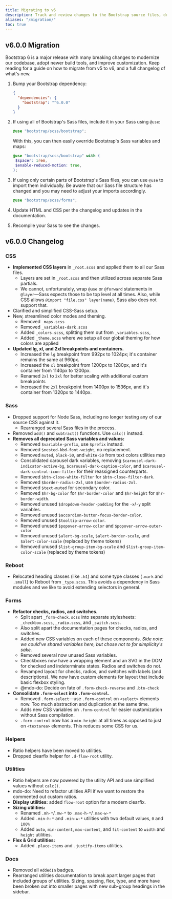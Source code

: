 ```yaml
---
title: Migrating to v6
description: Track and review changes to the Bootstrap source files, documentation, and components to help you migrate from v4 to v5.
aliases: "/migration/"
toc: true
---
```


## v6.0.0 Migration

Bootstrap 6 is a major release with many breaking changes to modernize our codebase, adopt newer build tools, and improve customization. Keep reading for a guide on how to migrate from v5 to v6, and a full changelog of what's new.

1. Bump your Bootstrap dependency:

   ```json
   {
     "dependencies": {
       "bootstrap": "^6.0.0"
     }
   }
   ```

2. If using all of Bootstrap's Sass files, include it in your Sass using `@use`:

   ```scss
   @use "bootstrap/scss/bootstrap";
   ```

   With this, you can then easily override Bootstrap's Sass variables and maps:

   ```scss
   @use "bootstrap/scss/bootstrap" with (
    $spacer: 1rem,
    $enable-reduced-motion: true,
   );
   ```

3. If using only certain parts of Bootstrap's Sass files, you can use `@use` to import them individually. Be aware that our Sass file structure has changed and you may need to adjust your imports accordingly.

   ```scss
   @use "bootstrap/scss/forms";
   ```

4. Update HTML and CSS per the changelog and updates in the documentation.

5. Recompile your Sass to see the changes.

## v6.0.0 Changelog

### CSS

- **Implemented CSS layers** in `_root.scss` and applied them to all our Sass files.
  - Layers are set in `_root.scss` and then utilized across separate Sass partials.
  - We cannot, unfortunately, wrap `@use` or `@forward` statements in `@layer`—Sass expects those to be top level at all times. Also, while CSS allows `@import "file.css" layer(name)`, Sass also does not support that.
- Clarified and simplified CSS-Sass setup.
- New, streamlined color modes and theming.
  - Removed `_maps.scss`
  - Removed `_variables-dark.scss`
  - Added `_colors.scss`, splitting them out from `_variables.scss`,
  - Added `_theme.scss` where we setup all our global theming for how colors are applied
- **Updated lg, xl, and 2xl breakpoints and containers.**
  - Increased the `lg` breakpoint from 992px to 1024px; it's container remains the same at 960px.
  - Increased the `xl` breakpoint from 1200px to 1280px, and it's container from 1140px to 1200px.
  - Renamed `2xl` to `2xl` for better scaling with additional custom breakpoints
  - Increased the `2xl` breakpoint from 1400px to 1536px, and it's container from 1320px to 1440px.

### Sass

- Dropped support for Node Sass, including no longer testing any of our source CSS against it.
  - Rearranged several Sass files in the process.
- Removed `add()` and `subtract()` functions. Use `calc()` instead.
- **Removes all deprecated Sass variables and values:**
  - Removed `$variable-prefix`, use `$prefix` instead.
  - Removed `$nested-kbd-font-weight`, no replacement.
  - Removed `muted`, `black-50`, and `white-50` from text colors utilities map
  - Consolidated carousel dark variables, removing `$carousel-dark-indicator-active-bg`, `$carousel-dark-caption-color`, and `$carousel-dark-control-icon-filter` for their reassigned counterparts.
  - Removed `$btn-close-white-filter` for `$btn-close-filter-dark`.
  - Removed `$border-radius-2xl`, use `$border-radius-2xl`.
  - Removed `$text-muted` for secondary color.
  - Removed `$hr-bg-color` for `$hr-border-color` and `$hr-height` for `$hr-border-width`.
  - Removed unused `$dropdown-header-padding` for the `-x`/`-y` split variables.
  - Removed unused `$accordion-button-focus-border-color`.
  - Removed unused `$tooltip-arrow-color`.
  - Removed unused `$popover-arrow-color` and `$popover-arrow-outer-color`
  - Removed unused `$alert-bg-scale`, `$alert-border-scale`, and `$alert-color-scale` (replaced by theme tokens)
  - Removed unused `$list-group-item-bg-scale` and `$list-group-item-color-scale` (replaced by theme tokens)

### Reboot

- Relocated heading classes (like `.h1`) and some type classes (`.mark` and `.small`) to Reboot from `_type.scss`. This avoids a dependency in Sass modules and we like to avoid extending selectors in general.

### Forms

- **Refactor checks, radios, and switches.**
  - Split apart `_form-check.scss` into separate stylesheets: `_checkbox.scss`, `_radio.scss`, and `_switch.scss`.
  - Also split apart the documentation pages for checks, radios, and switches.
  - Added new CSS variables on each of these components. _Side note: we could've shared variables here, but chose not to for simplicity's sake._
  - Removed several now unused Sass variables.
  - Checkboxes now have a wrapping element and an SVG in the DOM for checked and indeterminate states. Radios and switches do not.
  - Revamped layout for checks, radios, and switches with labels (and descriptions). We now have custom elements for layout that include basic flexbox styling.
  - @mdo-do: Decide on fate of `.form-check-reverse` and `.btn-check`
- **Consolidate `.form-select` into `.form-control`.**
  - Removed `.form-select`—use `.form-control` on `<select>` elements now. Too much abstraction and duplication at the same time.
  - Adds new CSS variables on `.form-control` for easier customization without Sass compilation.
  - `.form-control` now has a `min-height` at all times as opposed to just on `<textarea>` elements. This reduces some CSS for us.

### Helpers

- Ratio helpers have been moved to utilities.
- Dropped clearfix helper for `.d-flow-root` utility.

### Utilities

- Ratio helpers are now powered by the utility API and use simplified values without `calc()`.
- mdo-do: Need to refactor utilities API if we want to restore the commented out custom ratios.
- **Display utilities:** added `flow-root` option for a modern clearfix.
- **Sizing utilities:**
  - Renamed `.mh-*`/`.mw-*` to `.max-h-*`/`.max-w-*`
  - Added `.min-h-*` and `.min-w-*` utilities with two default values, `0` and `100%`
  - Added `auto`, `min-content`, `max-content`, and `fit-content` to `width` and `height` utilities.
- **Flex & Grid utilities:**
  - Added `.place-items` and `.justify-items` utilities.

### Docs

- Removed all `AddedIn` badges.
- Rearranged utilities documentation to break apart larger pages that included groups of utilities. Sizing, spacing, flex, type, and more have been broken out into smaller pages with new sub-group headings in the sidebar.
